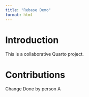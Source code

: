 ```yaml
---
title: "Rebase Demo"
format: html
---
```


# Introduction

This is a collaborative Quarto project.

# Contributions

<!-- Student sections will go here -->

Change Done by person A